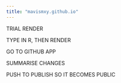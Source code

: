 ```yaml
---
title: "mavismxy.github.io"
---
```


TRIAL RENDER

TYPE IN R, THEN RENDER

GO TO GITHUB APP

SUMMARISE CHANGES

PUSH TO PUBLISH SO IT BECOMES PUBLIC
